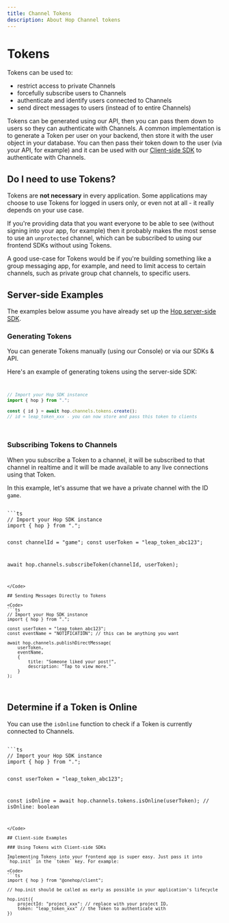 ```yaml
---
title: Channel Tokens
description: About Hop Channel tokens
---
```



# Tokens

Tokens can be used to:
- restrict access to private Channels
- forcefully subscribe users to Channels
- authenticate and identify users connected to Channels
- send direct messages to users (instead of to entire Channels)

Tokens can be generated using our API, then you can pass them down to users so they can authenticate with Channels. A common implementation is to generate a Token per user on your backend, then store it with the user object in your database. You can then pass their token down to the user (via your API, for example) and it can be used with our [Client-side SDK](#using-tokens-with-client-side-sdks) to authenticate with Channels.

## Do I need to use Tokens?
Tokens are **not necessary** in every application. Some applications may choose to use Tokens for logged in users only, or even not at all - it really depends on your use case.

If you're providing data that you want everyone to be able to see (without signing into your app, for example) then it probably makes the most sense to use an `unprotected` channel, which can be subscribed to using our frontend SDKs without using Tokens.

A good use-case for Tokens would be if you're building something like a group messaging app, for example, and need to limit access to certain channels, such as private group chat channels, to specific users.

## Server-side Examples 

<Callout type="info">The examples below assume you have already set up the [Hop server-side SDK](/sdks/server/js).</Callout>

### Generating Tokens
You can generate Tokens manually (using our Console) or via our SDKs & API.

Here's an example of generating tokens using the server-side SDK:
<Code>
```ts
// Import your Hop SDK instance
import { hop } from ".";
 
const { id } = await hop.channels.tokens.create();
// id = leap_token_xxx - you can now store and pass this token to clients
```
</Code>

### Subscribing Tokens to Channels
When you subscribe a Token to a channel, it will be subscribed to that channel in realtime and it will be made available to any live connections using that Token.

In this example, let's assume that we have a private channel with the ID `game`.

<Code>
```ts
// Import your Hop SDK instance
import { hop } from ".";
 
const channelId = "game";
const userToken = "leap_token_abc123";

await hop.channels.subscribeToken(channelId, userToken);
```
</Code>

## Sending Messages Directly to Tokens

<Code>
```ts
// Import your Hop SDK instance
import { hop } from ".";
 
const userToken = "leap_token_abc123";
const eventName = "NOTIFICATION"; // this can be anything you want

await hop.channels.publishDirectMessage(
	userToken,
	eventName,
	{
		title: "Someone liked your post!",
		description: "Tap to view more."
	}
);
```
</Code>

## Determine if a Token is Online

You can use the `isOnline` function to check if a Token is currently connected to Channels.

<Code>
```ts
// Import your Hop SDK instance
import { hop } from ".";
 
const userToken = "leap_token_abc123";

const isOnline = await hop.channels.tokens.isOnline(userToken);
// isOnline: boolean
```
</Code>

## Client-side Examples

### Using Tokens with Client-side SDKs

Implementing Tokens into your frontend app is super easy. Just pass it into `hop.init` in the `token` key. For example:

<Code>
```ts
import { hop } from "@onehop/client";
 
// hop.init should be called as early as possible in your application's lifecycle
 
hop.init({
	projectId: "project_xxx": // replace with your project ID,
	token: "leap_token_xxx" // the Token to authenticate with
})
```
</Code>